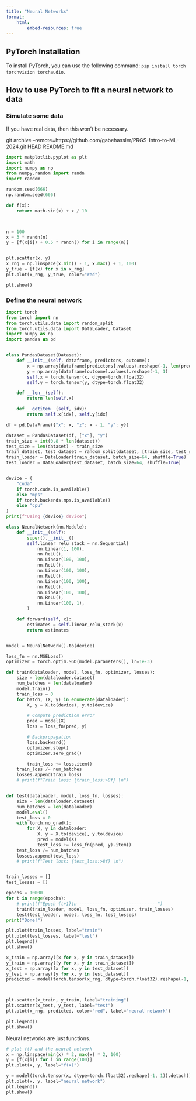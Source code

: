 ```yaml
---
title: "Neural Networks"
format: 
    html:
        embed-resources: true
---
```



## PyTorch Installation

To install PyTorch, you can use the following command: `pip install torch torchvision torchaudio`.


## How to use PyTorch to fit a neural network to data

### Simulate some data

If you have real data, then this won't be necessary.

<!-- git archive --remote=git@github.com:gabehassler/PRGS-Intro-to-ML-2024.git HEAD README.md -->

git archive --remote=https://github.com/gabehassler/PRGS-Intro-to-ML-2024.git HEAD README.md

```python
import matplotlib.pyplot as plt
import math
import numpy as np
from numpy.random import randn
import random

random.seed(666)
np.random.seed(666)

def f(x):
    return math.sin(x) + x / 10



n = 100
x = 3 * randn(n)
y = [f(x[i]) + 0.5 * randn() for i in range(n)]


plt.scatter(x, y)
x_rng = np.linspace(x.min() - 1, x.max() + 1, 100)
y_true = [f(x) for x in x_rng]
plt.plot(x_rng, y_true, color="red")

plt.show()
```


### Define the neural network

```python

import torch
from torch import nn
from torch.utils.data import random_split
from torch.utils.data import DataLoader, Dataset
import numpy as np
import pandas as pd


class PandasDataset(Dataset):
    def __init__(self, dataframe, predictors, outcome):
        x = np.array(dataframe[predictors].values).reshape(-1, len(predictors))
        y = np.array(dataframe[outcome].values).reshape(-1, 1)
        self.x = torch.tensor(x, dtype=torch.float32)
        self.y = torch.tensor(y, dtype=torch.float32)

    def __len__(self):
        return len(self.x)

    def __getitem__(self, idx):
        return self.x[idx], self.y[idx]

df = pd.DataFrame({"x": x, "z": x - 1, "y": y})

dataset = PandasDataset(df, ["x"], "y")
train_size = int(0.8 * len(dataset))
test_size = len(dataset) - train_size
train_dataset, test_dataset = random_split(dataset, [train_size, test_size])
train_loader = DataLoader(train_dataset, batch_size=64, shuffle=True)
test_loader = DataLoader(test_dataset, batch_size=64, shuffle=True)


device = (
    "cuda"
    if torch.cuda.is_available()
    else "mps"
    if torch.backends.mps.is_available()
    else "cpu"
)
print(f"Using {device} device")

class NeuralNetwork(nn.Module):
    def __init__(self):
        super().__init__()
        self.linear_relu_stack = nn.Sequential(
            nn.Linear(1, 100),
            nn.ReLU(),
            nn.Linear(100, 100),
            nn.ReLU(),
            nn.Linear(100, 100),
            nn.ReLU(),
            nn.Linear(100, 100),
            nn.ReLU(),
            nn.Linear(100, 100),
            nn.ReLU(),
            nn.Linear(100, 1),
        )

    def forward(self, x):
        estimates = self.linear_relu_stack(x)
        return estimates


model = NeuralNetwork().to(device)

loss_fn = nn.MSELoss()
optimizer = torch.optim.SGD(model.parameters(), lr=1e-3)

def train(dataloader, model, loss_fn, optimizer, losses):
    size = len(dataloader.dataset)
    num_batches = len(dataloader)
    model.train()
    train_loss = 0
    for batch, (X, y) in enumerate(dataloader):
        X, y = X.to(device), y.to(device)

        # Compute prediction error
        pred = model(X)
        loss = loss_fn(pred, y)

        # Backpropagation
        loss.backward()
        optimizer.step()
        optimizer.zero_grad()

        train_loss += loss.item()
    train_loss /= num_batches
    losses.append(train_loss)
    # print(f"Train loss: {train_loss:>8f} \n")


def test(dataloader, model, loss_fn, losses):
    size = len(dataloader.dataset)
    num_batches = len(dataloader)
    model.eval()
    test_loss = 0
    with torch.no_grad():
        for X, y in dataloader:
            X, y = X.to(device), y.to(device)
            pred = model(X)
            test_loss += loss_fn(pred, y).item()
    test_loss /= num_batches
    losses.append(test_loss)
    # print(f"Test loss: {test_loss:>8f} \n")


train_losses = []
test_losses = []

epochs = 10000
for t in range(epochs):
    # print(f"Epoch {t+1}\n-------------------------------")
    train(train_loader, model, loss_fn, optimizer, train_losses)
    test(test_loader, model, loss_fn, test_losses)
print("Done!")

plt.plot(train_losses, label="train")
plt.plot(test_losses, label="test")
plt.legend()
plt.show()

```

```python
x_train = np.array([x for x, y in train_dataset])
y_train = np.array([y for x, y in train_dataset])
x_test = np.array([x for x, y in test_dataset])
y_test = np.array([y for x, y in test_dataset])
predicted = model(torch.tensor(x_rng, dtype=torch.float32).reshape(-1, 1)).detach().numpy()



plt.scatter(x_train, y_train, label="training")
plt.scatter(x_test, y_test, label="test")
plt.plot(x_rng, predicted, color="red", label="neural network")

plt.legend()
plt.show()

```


Neural networks are just functions.

```python

# plot f() and the neural network
x = np.linspace(min(x) * 2, max(x) * 2, 100)
y = [f(x[i]) for i in range(100)]
plt.plot(x, y, label="f(x)")

y = model(torch.tensor(x, dtype=torch.float32).reshape(-1, 1)).detach().numpy()
plt.plot(x, y, label="neural network")
plt.legend()
plt.show()

```

